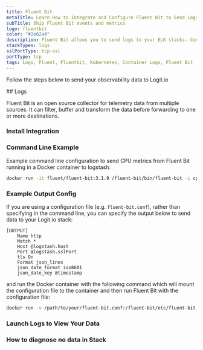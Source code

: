 ```yaml
---
title: Fluent Bit
metaTitle: Learn How to Integrate and Configure Fluent Bit to Send Logs
subTitle: Ship Fluent Bit events and metrics
logo: fluentbit
color: "#2e62a4"
description: Fluent Bit allows you to send logs to your ELK stacks. Configure Fluent Bit to send logs to Logstash. Get started using our sample fluent bit configuration.
stackTypes: logs
sslPortType: tcp-ssl
portType: tcp
tags: Logs, Fluent, Fluentbit, Kubernetes, Container Logs, Fluent Bit
---
```


Follow the steps below to send your observability data to Logit.io

<Steps>
  ## Logs

  Fluent Bit is an open source collector for telemetry data from multiple sources. It can filter, buffer and 
  transform the data before forwarding to one or more destinations.
  
  ### Install Integration

  <InstallIntegration/>

  ### Command Line Example

  Example command line configuration to send CPU metrics from Fluent Bit running in a Docker container to logstash:

  ```bash copy
  docker run -it fluent/fluent-bit:3.1.9 /fluent-bit/bin/fluent-bit -i cpu -o tcp://@logstash.host:@logstash.sslPort -p format=json_lines -p tls=on -p json_date_format=iso8601 -p json_date_key=@timestamp
  ```

  ### Example Output Config

  If you are using a configuration file (e.g. `fluent-bit.conf`), rather than specifying in the command line, 
  you can specify the output below to send data to your Logit.io stack:

  ```text copy
  [OUTPUT]
      Name http
      Match *
      Host @logstash.host
      Port @logstash.sslPort
      tls On
      Format json_lines
      json_date_format iso8601
      json_date_key @timestamp
  ```
  and run the Docker container with the following command which will mount the 
  configuration file to the container and then run Fluent Bit with the configuration file:

  ```bash copy
  docker run -v /path/to/your/fluent-bit.conf:/fluent-bit/etc/fluent-bit.conf -it fluent/fluent-bit:3.1.9 /fluent-bit/bin/fluent-bit -c /fluent-bit/etc/fluent-bit.conf
  ```

  ### Launch Logs to View Your Data

  <LaunchVisualizer type="logs" />

  ### How to diagnose no data in Stack

  <DiagnoseNoData />

</Steps>